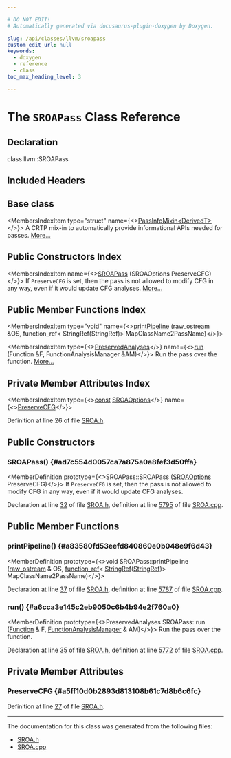 ```yaml
---

# DO NOT EDIT!
# Automatically generated via docusaurus-plugin-doxygen by Doxygen.

slug: /api/classes/llvm/sroapass
custom_edit_url: null
keywords:
  - doxygen
  - reference
  - class
toc_max_heading_level: 3

---
```





# The `SROAPass` Class Reference

<DoxygenPage pluginConfig={pluginConfig}>



## Declaration

<CodeBlock>class llvm::SROAPass</CodeBlock>

## Included Headers

<IncludesList>
<IncludesListItem
  filePath="llvm/Transforms/Scalar/SROA.h"
  permalink="/docs/api/files/include/include/llvm/include/llvm/transforms/include/llvm/transforms/scalar/sroa-h"
  isLocal="true" />
</IncludesList>

## Base class

<MembersIndex>

<MembersIndexItem
  type="struct"
  name={<><a href="/docs/api/structs/llvm/passinfomixin">PassInfoMixin&lt;DerivedT&gt;</a></>}>
A CRTP mix-in to automatically provide informational APIs needed for passes. <a href="/docs/api/structs/llvm/passinfomixin/#details">More...</a>
</MembersIndexItem>

</MembersIndex>

## Public Constructors Index

<MembersIndex>

<MembersIndexItem
  name={<><a href="#ad7c554d0057ca7a875a0a8fef3d50ffa">SROAPass</a> (SROAOptions PreserveCFG)</>}>
If <code>PreserveCFG</code> is set, then the pass is not allowed to modify CFG in any way, even if it would update CFG analyses. <a href="#ad7c554d0057ca7a875a0a8fef3d50ffa">More...</a>
</MembersIndexItem>

</MembersIndex>

## Public Member Functions Index

<MembersIndex>

<MembersIndexItem
  type="void"
  name={<><a href="#a83580fd53eefd840860e0b048e9f6d43">printPipeline</a> (raw&#95;ostream &amp;OS, function&#95;ref&lt; StringRef(StringRef)&gt; MapClassName2PassName)</>}>
</MembersIndexItem>

<MembersIndexItem
  type={<><a href="/docs/api/classes/llvm/preservedanalyses">PreservedAnalyses</a></>}
  name={<><a href="#a6cca3e145c2eb9050c6b4b94e2f760a0">run</a> (Function &amp;F, FunctionAnalysisManager &amp;AM)</>}>
Run the pass over the function. <a href="#a6cca3e145c2eb9050c6b4b94e2f760a0">More...</a>
</MembersIndexItem>

</MembersIndex>

## Private Member Attributes Index

<MembersIndex>

<MembersIndexItem
  type={<><a href="/docs/api/files/lib/lib/target/lib/target/aarch64/aarch64promoteconstant-cpp/#a90f8350fecae261c25be85d38b451bff">const</a> <a href="/docs/api/namespaces/llvm/#af4e437674a39417056e3028415053139">SROAOptions</a></>}
  name={<><a href="#a5ff10d0b2893d813108b61c7d8b6c6fc">PreserveCFG</a></>}>
</MembersIndexItem>

</MembersIndex>


Definition at line 26 of file <a href="/docs/api/files/include/include/llvm/include/llvm/transforms/include/llvm/transforms/scalar/sroa-h">SROA.h</a>.

<SectionDefinition>

## Public Constructors

### SROAPass() {#ad7c554d0057ca7a875a0a8fef3d50ffa}

<MemberDefinition
  prototype={<>SROAPass::SROAPass (<a href="/docs/api/namespaces/llvm/#af4e437674a39417056e3028415053139">SROAOptions</a> PreserveCFG)</>}>
If <code>PreserveCFG</code> is set, then the pass is not allowed to modify CFG in any way, even if it would update CFG analyses.

Declaration at line <a href="/docs/api/files/include/include/llvm/include/llvm/transforms/include/llvm/transforms/scalar/sroa-h/#l00032">32</a> of file <a href="/docs/api/files/include/include/llvm/include/llvm/transforms/include/llvm/transforms/scalar/sroa-h">SROA.h</a>, definition at line <a href="/docs/api/files/lib/lib/transforms/lib/transforms/scalar/sroa-cpp/#l05795">5795</a> of file <a href="/docs/api/files/lib/lib/transforms/lib/transforms/scalar/sroa-cpp">SROA.cpp</a>.
</MemberDefinition>

</SectionDefinition>

<SectionDefinition>

## Public Member Functions

### printPipeline() {#a83580fd53eefd840860e0b048e9f6d43}

<MemberDefinition
  prototype={<>void SROAPass::printPipeline (<a href="/docs/api/classes/llvm/raw-ostream">raw&#95;ostream</a> &amp; OS, <a href="/docs/api/classes/llvm/function-ref">function&#95;ref</a>&lt; <a href="/docs/api/classes/llvm/stringref">StringRef</a>(<a href="/docs/api/classes/llvm/stringref">StringRef</a>)&gt; MapClassName2PassName)</>}>

Declaration at line <a href="/docs/api/files/include/include/llvm/include/llvm/transforms/include/llvm/transforms/scalar/sroa-h/#l00037">37</a> of file <a href="/docs/api/files/include/include/llvm/include/llvm/transforms/include/llvm/transforms/scalar/sroa-h">SROA.h</a>, definition at line <a href="/docs/api/files/lib/lib/transforms/lib/transforms/scalar/sroa-cpp/#l05787">5787</a> of file <a href="/docs/api/files/lib/lib/transforms/lib/transforms/scalar/sroa-cpp">SROA.cpp</a>.
</MemberDefinition>

### run() {#a6cca3e145c2eb9050c6b4b94e2f760a0}

<MemberDefinition
  prototype={<>PreservedAnalyses SROAPass::run (<a href="/docs/api/classes/llvm/function">Function</a> &amp; F, <a href="/docs/api/namespaces/llvm/#adce09a5a0de0e3177eb00e932734af2f">FunctionAnalysisManager</a> &amp; AM)</>}>
Run the pass over the function.

Declaration at line <a href="/docs/api/files/include/include/llvm/include/llvm/transforms/include/llvm/transforms/scalar/sroa-h/#l00035">35</a> of file <a href="/docs/api/files/include/include/llvm/include/llvm/transforms/include/llvm/transforms/scalar/sroa-h">SROA.h</a>, definition at line <a href="/docs/api/files/lib/lib/transforms/lib/transforms/scalar/sroa-cpp/#l05772">5772</a> of file <a href="/docs/api/files/lib/lib/transforms/lib/transforms/scalar/sroa-cpp">SROA.cpp</a>.
</MemberDefinition>

</SectionDefinition>

<SectionDefinition>

## Private Member Attributes

### PreserveCFG {#a5ff10d0b2893d813108b61c7d8b6c6fc}

<MemberDefinition
  prototype="const SROAOptions llvm::SROAPass::PreserveCFG">

Definition at line <a href="/docs/api/files/include/include/llvm/include/llvm/transforms/include/llvm/transforms/scalar/sroa-h/#l00027">27</a> of file <a href="/docs/api/files/include/include/llvm/include/llvm/transforms/include/llvm/transforms/scalar/sroa-h">SROA.h</a>.
</MemberDefinition>

</SectionDefinition>

<hr/>

The documentation for this class was generated from the following files:

<ul>
<li><a href="/docs/api/files/include/include/llvm/include/llvm/transforms/include/llvm/transforms/scalar/sroa-h">SROA.h</a></li>
<li><a href="/docs/api/files/lib/lib/transforms/lib/transforms/scalar/sroa-cpp">SROA.cpp</a></li>
</ul>

</DoxygenPage>
